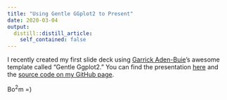 ```yaml
---
title: "Using Gentle GGplot2 to Present"
date: 2020-03-04
output:
  distill::distill_article:
    self_contained: false
---
```


I recently created my first slide deck using [Garrick Aden-Buie](https://github.com/gadenbuie)'s awesome template called "Gentle Ggplot2." You can find the presentation [here](https://cdishop.github.io/methods_with_others/#1) and the [source code on my GitHub page](https://github.com/Cdishop/methods_with_others).


Bo$^2$m =)